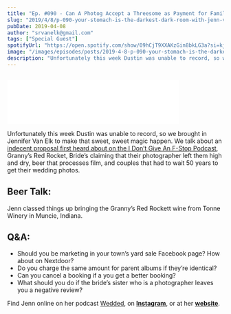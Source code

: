 ```yaml
---
title: "Ep. #090 - Can A Photog Accept a Threesome as Payment for Family Photos? with Jenn Van Elk"
slug: "2019/4/8/p-090-your-stomach-is-the-darkest-dark-room-with-jenn-van-elk"
pubDate: 2019-04-08
author: "srvanelk@gmail.com"
tags: ["Special Guest"]
spotifyUrl: "https://open.spotify.com/show/09hCjT9XXAKzGin8bkLG3a?si=kjRZvQ1JTb6Ov3HVzSSlWA"
image: "/images/episodes/posts/2019-4-8-p-090-your-stomach-is-the-darkest-dark-room-with-jenn-van-elk/JVE+Photo-001.webp"
description: "Unfortunately this week Dustin was unable to record, so we brought in Jennifer Van Elk to make that sweet, sweet magic happen. We talk about an indecent proposal first heard about on the I Don’t Give An F-Stop Podcast, Granny’s Red Rocket, Bride’s claiming that their photographer left them high and dry, beer that processes film, and couples that had to wait 50 years to get their wedding photos."
---
```


<figure>
  <img src="/images/episodes/posts/2019-4-8-p-090-your-stomach-is-the-darkest-dark-room-with-jenn-van-elk/JVE+Photo-001.webp" alt="" />
</figure>
<iframe class="embedly-embed" src="//cdn.embedly.com/widgets/media.html?src=https%3A%2F%2Fanchor.fm%2Fweddingphotohangover%2Fembed%2Fepisodes%2FEp--090---Your-Stomach-is-the-Darkest-Dark-Room-with-Jenn-Van-Elk-e3m3rl&url=https%3A%2F%2Fanchor.fm%2Fweddingphotohangover%2Fepisodes%2FEp--090---Your-Stomach-is-the-Darkest-Dark-Room-with-Jenn-Van-Elk-e3m3rl&image=https%3A%2F%2Fs3-us-west-2.amazonaws.com%2Fanchor-generated-image-bank%2Fproduction%2Fpodcast_uploaded_episode400%2F805714%2F805714-1554706038330-ef2bfd1fe5b71.jpg&key=61d05c9d54e8455ea7a9677c366be814&type=text%2Fhtml&schema=anchor&wmode=opaque" width="400" height="102" scrolling="no" frameborder="0" allow="autoplay; fullscreen" allowfullscreen="true"></iframe>

Unfortunately this week Dustin was unable to record, so we brought in Jennifer Van Elk to make that sweet, sweet magic happen. We talk about an [indecent proposal first heard about on the I Don’t Give An F-Stop Podcast](https://podcasts.apple.com/us/podcast/episode-13-clenched-b-holes-season-2-premiere/id1396794953?i=1000433720675), Granny’s Red Rocket, Bride’s claiming that their photographer left them high and dry, beer that processes film, and couples that had to wait 50 years to get their wedding photos.

## Beer Talk:  
Jenn classed things up bringing the Granny’s Red Rockett wine from Tonne Winery in Muncie, Indiana.

## Q&A:
- Should you be marketing in your town’s yard sale Facebook page? How about on Nextdoor?
- Do you charge the same amount for parent albums if they’re identical?
- Can you cancel a booking if a you get a better booking?
- What should you do if the bride’s sister who is a photographer leaves you a negative review?

Find Jenn online on her podcast [Wedded](https://www.weddedpod.com/), on [**Instagram**](https://www.instagram.com/jennvanelkphoto/), or at her [**website**](http://jennifervanelk.com/).
